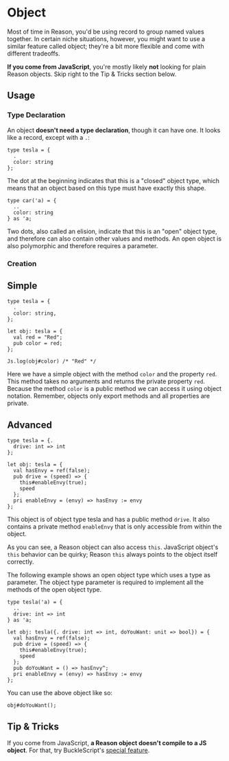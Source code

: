 
# Object

Most of time in Reason, you'd be using record to group named values together. In certain niche situations, however, you might want to use a similar feature called object; they're a bit more flexible and come with different tradeoffs.

**If you come from JavaScript**, you're mostly likely **not** looking for plain Reason objects. Skip right to the Tip & Tricks section below.

## Usage

### Type Declaration

An object **doesn't need a type declaration**, though it can have one. It looks like a record, except with a `.`:

```reason
type tesla = {
  .
  color: string
};
```

The dot at the beginning indicates that this is a "closed" object type, which means that an object based on this type must have exactly this shape.

```reason
type car('a) = {
  ..
  color: string
} as 'a;
```

Two dots, also called an elision, indicate that this is an "open" object type, and therefore can also contain other values and methods. An open object is also polymorphic and therefore requires a parameter.

### Creation

## Simple

```reason
type tesla = {
  .
  color: string,
};

let obj: tesla = {
  val red = "Red";
  pub color = red;
};

Js.log(obj#color) /* "Red" */
```

Here we have a simple object with the method `color` and the property `red`. This method takes no arguments and returns the private property `red`. Because the method `color` is a public method we can access it using object notation. Remember, objects only export methods and all properties are private.

## Advanced

```reason
type tesla = {.
  drive: int => int
};

let obj: tesla = {
  val hasEnvy = ref(false);
  pub drive = (speed) => {
    this#enableEnvy(true);
    speed
  };
  pri enableEnvy = (envy) => hasEnvy := envy
};
```

This object is of object type tesla and has a public method `drive`. It also contains a private method `enableEnvy` that is only accessible from within the object.

As you can see, a Reason object can also access `this`. JavaScript object's `this` behavior can be quirky; Reason `this` always points to the object itself correctly.

The following example shows an open object type which uses a type as parameter. The object type parameter is required to implement all the methods of the open object type.

```reason
type tesla('a) = {
  ..
  drive: int => int
} as 'a;

let obj: tesla({. drive: int => int, doYouWant: unit => bool}) = {
  val hasEnvy = ref(false);
  pub drive = (speed) => {
    this#enableEnvy(true);
    speed
  };
  pub doYouWant = () => hasEnvy^;
  pri enableEnvy = (envy) => hasEnvy := envy
};
```

You can use the above object like so:

```reason
obj#doYouWant();
```

## Tip & Tricks

If you come from JavaScript, **a Reason object doesn't compile to a JS object**. For that, try BuckleScript's [special feature](https://bucklescript.github.io/docs/en/object.html#record-mode).
